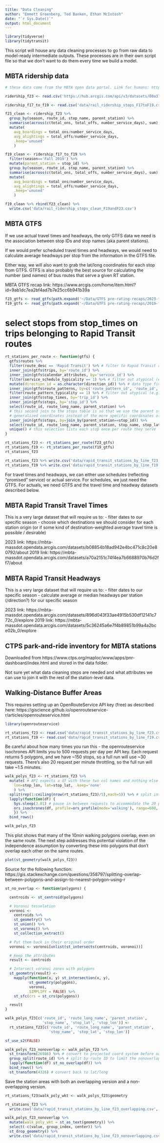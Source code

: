 ```yaml
---
title: "Data Cleaning"
author: "Emmett Greenberg, Ted Banken, Ethan McIntosh"
date: "`r Sys.Date()`"
output: html_document
---
```


```r
library(tidyverse)
library(tidytransit)
```

This script will house any data cleaning processes to go from raw data to model-ready intermediate outputs. These processes are in their own script file so that we don't want to do them every time we build a model.

## MBTA ridership data

```r
# these data come from the MBTA open data portal. Link for humans: https://mbta-massdot.opendata.arcgis.com/search?q=rail%20ridership%20by%20time%20period 

ridership_f23 <- read.csv('https://hub.arcgis.com/api/v3/datasets/80a379ebaa374cfd836ca4d3880ceda4_0/downloads/data?format=csv&spatialRefId=4326&where=1%3D1')

ridership_f17_to_f19 <- read.csv('data/rail_ridership_stops_F17toF19.csv')
```

```r
f23_clean <- ridership_f23 %>% 
  group_by(season, route_id, stop_name, parent_station) %>%
  summarise(across(c(total_ons, total_offs, number_service_days), sum), .groups='drop') %>%
  mutate(
    avg_boardings = total_ons/number_service_days, 
    avg_alightings = total_offs/number_service_days,
    .keep='unused'
    )

f19_clean <- ridership_f17_to_f19 %>% 
  filter(season=='Fall 2019') %>% 
  mutate(parent_station = stop_id) %>%
  group_by(season, route_id, stop_name, parent_station) %>%
  summarise(across(c(total_ons, total_offs, number_service_days), sum), .groups='drop') %>%
  mutate(
    avg_boardings = total_ons/number_service_days, 
    avg_alightings = total_offs/number_service_days,
    .keep='unused'
    )

f19_clean %>% rbind(f23_clean) %>% 
  write.csv('data/rail_ridership_stops_clean_F19andF23.csv')
```

## MBTA GTFS

If we use actual travel times and headways, the only GTFS data we need is the association between stop IDs and stop names (aka parent stations).

If we would prefer scheduled travel times and headways, we would need to calculate average headways per stop from the information in the GTFS file.

Either way, we will also want to grab the lat/long coordinates for each stop from GTFS. GTFS is also probably the best source for calculating the number (and names) of bus routes that serve a given RT station. 

MBTA GTFS recap link: https://www.arcgis.com/home/item.html?id=9ab1dc7ea2bf4ad7b7e25cc6b941b39a

```r
f23_gtfs <- read_gtfs(path.expand('~/Data/GTFS pre-rating-recaps/2023-fall-prerating-recap.zip'))
f19_gtfs <- read_gtfs(path.expand('~/Data/GTFS pre-rating-recaps/2019-fall-prerating-recap.zip'))
```

# select stops from stop_times on trips belonging to Rapid Transit routes
```r
rt_stations_per_route <- function(gtfs) { 
  gtfs$routes %>%
  filter(route_desc == 'Rapid Transit') %>% # filter to Rapid Transit routes
  inner_join(gtfs$trips, by='route_id') %>%
  inner_join(gtfs$calendar_attributes, by='service_id') %>%
  filter(service_schedule_typicality == 1) %>% # filter out atypical (e.g. special event) services
  mutate(direction_id = as.character(direction_id)) %>% # data type fix to avoid errors on the next join
  inner_join(gtfs$route_patterns, by=c('route_pattern_id', 'route_id', 'direction_id')) %>%
  filter(route_pattern_typicality == 1) %>% # filter out atypical (e.g. early morning) route variants
  inner_join(gtfs$stop_times, by='trip_id') %>%
  inner_join(gtfs$stops, by='stop_id') %>%
  select(route_id, route_long_name, parent_station) %>%
  # this second join to the stops table is so that we use the parent station IDs and their more
  # generalized coordinates instead of the more specific coordinates of each platform
  inner_join(gtfs$stops, by=join_by(parent_station==stop_id)) %>%
  select(route_id, route_long_name, parent_station, stop_name, stop_lat, stop_lon) %>%
  unique() # this selection lists each stop once per route they serve
}

rt_stations_f23 <- rt_stations_per_route(f23_gtfs)
rt_stations_f19 <- rt_stations_per_route(f19_gtfs)
rt_stations_f23
```

```r
rt_stations_f23 %>% write.csv('data/rapid_transit_stations_by_line_f23.csv', row.names=FALSE)
rt_stations_f19 %>% write.csv('data/rapid_transit_stations_by_line_f19.csv', row.names=FALSE)
```


For travel times and headways, we can either use schedules (reflecting "promised" service) or actual service. For schedules, we just need the GTFS. For actuals, we need GTFS and the travel time and headway datasets described below.

## MBTA Rapid Transit Travel Times

This is a very large dataset that will require us to:
- filter dates to our specific season
- choose which destinations we should consider for each station origin (or if some kind of destination-weighted average travel time is possible / desirable)

2023 link: https://mbta-massdot.opendata.arcgis.com/datasets/b08854b18ad942e4bc471c8c20e80792/about
2019 link: https://mbta-massdot.opendata.arcgis.com/datasets/a70a2151c74f4ea7b6688970b76d2ff7/about 

## MBTA Rapid Transit Headways 

This is a very large dataset that will require us to:
- filter dates to our specific season
- calculate average or median headways per station (/direction?) for our specific season

2023 link: https://mbta-massdot.opendata.arcgis.com/datasets/896d043f33ae4915b530df12141c772c_0/explore
2019 link: https://mbta-massdot.opendata.arcgis.com/datasets/5c36245a6e7f4b89851b99a4a2bce02b_0/explore

## CTPS park-and-ride inventory for MBTA stations

Downloaded from https://www.ctps.org/maploc/www/apps/pnr-dashboard/index.html and stored in the data folder.

Not sure yet what data cleaning steps are needed and what attributes we can use to join it with the rest of the station-level data.

## Walking-Distance Buffer Areas

This requires setting up an OpenRouteService API key (free) as described here: https://giscience.github.io/openrouteservice-r/articles/openrouteservice.html 

```r
library(openrouteservice)

rt_stations_f23 <- read.csv('data/rapid_transit_stations_by_line_f23.csv')
rt_stations_f19 <- read.csv('data/rapid_transit_stations_by_line_f19.csv')
```

Be careful about how many times you run this - the openrouteservice isochrones API limits you to 500 requests per day per API key. Each request returns 5 polygons, and we have ~150 stops, so a full run will use ~30 requests. There's also 20 request per minute throttling, so the full run will take ~1.5 minutes.
```r
walk_polys_f23 <- rt_stations_f23 %>%
  mutate( # API expects a df with these two col names and nothing else
    lon=stop_lon, lat=stop_lat, .keep='none'
    ) %>% 
  split(rep(1:ceiling(nrow(rt_stations_f23)/5),each=5)) %>% # split into groups of 5
  lapply(function(df) {
    Sys.sleep(3.01) # pause in between requests to accommodate the 20 per minute limit
    ors_isochrones(df, profile=ors_profile(mode='walking'), range=600, output='sf')
    }) %>%
  bind_rows()

walk_polys_f23
```

This plot shows that many of the 10min walking polygons overlap, even on the same route. The next step addresses this potential violation of the independence assumption by converting these into polygons that don't overlap each other on the same routes.
```r
plot(st_geometry(walk_polys_f23))
```

Source for the following function: https://gis.stackexchange.com/questions/358797/splitting-overlap-between-polygons-and-assign-to-nearest-polygon-using-r 
```r
st_no_overlap <- function(polygons) {

  centroids <- st_centroid(polygons)

  # Voronoi tesselation
  voronoi <-
    centroids %>%
    st_geometry() %>%
    st_union() %>%
    st_voronoi() %>%
    st_collection_extract()

  # Put them back in their original order
  voronoi <- voronoi[unlist(st_intersects(centroids, voronoi))]

  # Keep the attributes
  result <- centroids

  # Intersect voronoi zones with polygons
  st_geometry(result) <-
    mapply(function(x, y) st_intersection(x, y),
           st_geometry(polygons),
           voronoi,
           SIMPLIFY = FALSE) %>%
    st_sfc(crs = st_crs(polygons))

  result
}
```

```r
walk_polys_f23[c('route_id', 'route_long_name', 'parent_station', 
                 'stop_name', 'stop_lat', 'stop_lon')] <- 
  rt_stations_f23[c('route_id', 'route_long_name', 'parent_station', 
                    'stop_name', 'stop_lat', 'stop_lon')]
```

```r
sf_use_s2(FALSE)

walk_polys_f23_nonoverlap <- walk_polys_f23 %>%
  st_transform(26986) %>% # convert to projected coord system before no_overlap calc
  group_split(route_id) %>% # split by route ID to limit the nonoverlap calculation to route-level
  lapply(function(df) st_no_overlap(df)) %>% 
  bind_rows() %>%
  st_transform(4326) # convert back to lat/long
```

Save the station areas with both an overlapping version and a non-overlapping version. 
```r
rt_stations_f23$walk_poly_wkt <- walk_polys_f23$geometry

rt_stations_f23 %>%
  write.csv('data/rapid_transit_stations_by_line_f23_overlapping.csv', row.names=FALSE)

walk_polys_f23_nonoverlap %>%
  mutate(walk_poly_wkt = st_as_text(geometry)) %>%
  select(-c(value, group_index, center)) %>%
  st_drop_geometry() %>%
  write.csv('data/rapid_transit_stations_by_line_f23_nonoverlapping.csv', row.names=FALSE)
```

